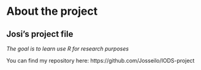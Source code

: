 
# About the project

## Josi's project file

*The goal is to learn use R for research purposes*

You can find my repository here: https://github.com/Josseilo/IODS-project